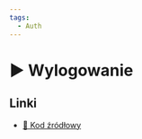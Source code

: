 ```yaml
---
tags:
  - Auth
---
```



# ▶️ Wylogowanie

<YouTubePlayer videoId="VtLz3pMMM9g" />

## Linki

- [💾 Kod źródłowy](https://github.com/codisity/simple-auth/tree/06c7087d0769aa3c05cc76aa58fa56917351954b)
